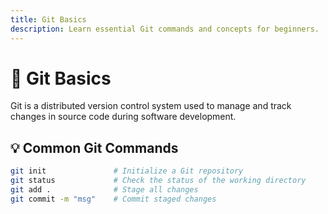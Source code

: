 ```yaml
---
title: Git Basics
description: Learn essential Git commands and concepts for beginners.
---
```


# 🔧 Git Basics

Git is a distributed version control system used to manage and track changes in source code during software development.

## 💡 Common Git Commands

```bash
git init               # Initialize a Git repository
git status             # Check the status of the working directory
git add .              # Stage all changes
git commit -m "msg"    # Commit staged changes

